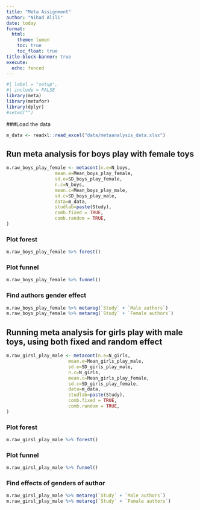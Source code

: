 ```yaml
---
title: "Meta Assignment"
author: "Nihad Alili"
date: today
format:  
  html:
    theme: lumen
    toc: true
    toc_float: true
title-block-banner: true
execute:
  echo: fenced
---
```


```r
#| label = "setup",
#| include = FALSE
library(meta)
library(metafor)
library(dplyr)
#setwd("")
```

###Load the data

```r
m_data <- readxl::read_excel("data/metaanalysis_data.xlsx")
```

## Run meta analysis for boys play with female toys

```r
m.raw_boys_play_female <- metacont(n.e=N_boys,
                  mean.e=Mean_boys_play_female,
                  sd.e=SD_boys_play_female,
                  n.c=N_boys,
                  mean.c=Mean_boys_play_male,
                  sd.c=SD_boys_play_male,
                  data=m_data,
                  studlab=paste(Study),
                  comb.fixed = TRUE,
                  comb.random = TRUE,
)
```

### Plot forest

```r
m.raw_boys_play_female %>% forest()
```

### Plot funnel

```r
m.raw_boys_play_female %>% funnel()
```

### Find authors gender effect

```r
m.raw_boys_play_female %>% metareg(`Study` + `Male authors`)
m.raw_boys_play_female %>% metareg(`Study` + `Female authors`)
```

## Running meta analysis for girls play with male toys, using both fixed and random effect

```r
m.raw_girsl_play_male <- metacont(n.e=N_girls,
                       mean.e=Mean_girls_play_male,
                       sd.e=SD_girls_play_male,
                       n.c=N_girls,
                       mean.c=Mean_girls_play_female,
                       sd.c=SD_girls_play_female,
                       data=m_data,
                       studlab=paste(Study),
                       comb.fixed = TRUE,
                       comb.random = TRUE,
)
```

### Plot forest

```r
m.raw_girsl_play_male %>% forest()
```

### Plot funnel

```r
m.raw_girsl_play_male %>% funnel()
```

### Find effects of genders of author

```r
m.raw_girsl_play_male %>% metareg(`Study` + `Male authors`)
m.raw_girsl_play_male %>% metareg(`Study` + `Female authors`)
```

